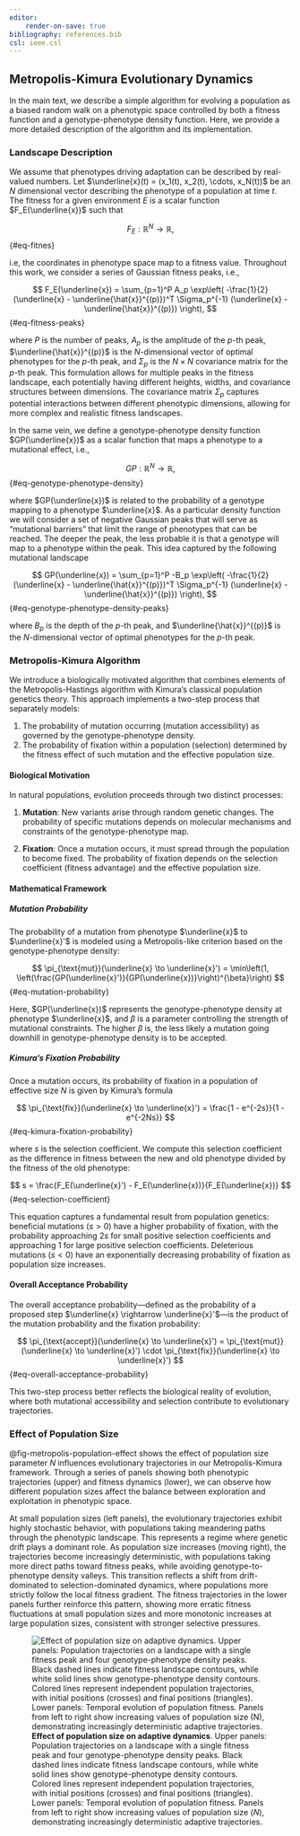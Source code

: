 ```yaml
---
editor:
    render-on-save: true
bibliography: references.bib
csl: ieee.csl
---
```


## Metropolis-Kimura Evolutionary Dynamics {#sec-metropolis}

In the main text, we describe a simple algorithm for evolving a population as a
biased random walk on a phenotypic space controlled by both a fitness function
and a genotype-phenotype density function. Here, we provide a more detailed
description of the algorithm and its implementation. 

### Landscape Description

We assume that phenotypes driving adaptation can be described by real-valued
numbers. Let $\underline{x}(t) = (x_1(t), x_2(t), \cdots, x_N(t))$ be an $N$
dimensional vector describing the phenotype of a population at time $t$. The
fitness for a given environment $E$ is a scalar function $F_E(\underline{x})$
such that

$$
F_E: \mathbb{R}^N \to \mathbb{R},
$${#eq-fitnes}

i.e, the coordinates in phenotype space map to a fitness value. Throughout this
work, we consider a series of Gaussian fitness peaks, i.e.,

$$
F_E(\underline{x}) = 
\sum_{p=1}^P A_p 
\exp\left(
    -\frac{1}{2}
    (\underline{x} - \underline{\hat{x}}^{(p)})^T 
    \Sigma_p^{-1} 
    (\underline{x} - \underline{\hat{x}}^{(p)})
\right),
$${#eq-fitness-peaks}

where $P$ is the number of peaks, $A_p$ is the amplitude of the $p$-th peak,
$\underline{\hat{x}}^{(p)}$ is the $N$-dimensional vector of optimal phenotypes
for the $p$-th peak, and $\Sigma_p$ is the $N \times N$ covariance matrix for
the $p$-th peak. This formulation allows for multiple peaks in the fitness
landscape, each potentially having different heights, widths, and covariance
structures between dimensions. The covariance matrix $\Sigma_p$ captures
potential interactions between different phenotypic dimensions, allowing for
more complex and realistic fitness landscapes.

In the same vein, we define a genotype-phenotype density function
$GP(\underline{x})$ as a scalar function that maps a phenotype to a mutational
effect, i.e.,

$$
GP: \mathbb{R}^N \to \mathbb{R},
$${#eq-genotype-phenotype-density}

where $GP(\underline{x})$ is related to the probability of a genotype mapping to
a phenotype $\underline{x}$. As a particular density function we will consider a
set of negative Gaussian peaks that will serve as "mutational barriers" that
limit the range of phenotypes that can be reached. The deeper the peak, the less
probable it is that a genotype will map to a phenotype within the peak. This
idea captured by the following mutational landscape

$$
GP(\underline{x}) = 
\sum_{p=1}^P -B_p 
\exp\left(
    -\frac{1}{2}
    (\underline{x} - \underline{\hat{x}}^{(p)})^T 
    \Sigma_p^{-1} 
    (\underline{x} - \underline{\hat{x}}^{(p)})
\right),
$${#eq-genotype-phenotype-density-peaks}

where $B_p$ is the depth of the $p$-th peak, and $\underline{\hat{x}}^{(p)}$ is
the $N$-dimensional vector of optimal phenotypes for the $p$-th peak.

### Metropolis-Kimura Algorithm

We introduce a biologically motivated algorithm that combines elements of the
Metropolis-Hastings algorithm with Kimura's classical population genetics
theory. This approach implements a two-step process that separately models:

1. The probability of mutation occurring (mutation accessibility) as governed by the genotype-phenotype density.
2. The probability of fixation within a population (selection) determined by the fitness effect of such mutation and the effective population size.

#### Biological Motivation

In natural populations, evolution proceeds through two distinct processes:

1. **Mutation**: New variants arise through random genetic changes. The probability of specific mutations depends on molecular mechanisms and constraints of the genotype-phenotype map.

2. **Fixation**: Once a mutation occurs, it must spread through the population to become fixed. The probability of fixation depends on the selection coefficient (fitness advantage) and the effective population size.

#### Mathematical Framework

##### Mutation Probability

The probability of a mutation from phenotype $\underline{x}$ to $\underline{x}'$ is modeled using a Metropolis-like criterion based on the genotype-phenotype density:

$$
\pi_{\text{mut}}(\underline{x} \to \underline{x}') = 
\min\left(1, \left(\frac{GP(\underline{x}')}{GP(\underline{x})}\right)^{\beta}\right)
$${#eq-mutation-probability}

Here, $GP(\underline{x})$ represents the genotype-phenotype density at phenotype $\underline{x}$, and $\beta$ is a parameter controlling the strength of mutational constraints. The higher $\beta$ is, the less likely a mutation going downhill in genotype-phenotype density is to be accepted.

##### Kimura's Fixation Probability

Once a mutation occurs, its probability of fixation in a population of effective size $N$ is given by Kimura's formula

$$
\pi_{\text{fix}}(\underline{x} \to \underline{x}') = 
\frac{1 - e^{-2s}}{1 - e^{-2Ns}}
$${#eq-kimura-fixation-probability}

where $s$ is the selection coefficient. We compute this selection coefficient as the difference in fitness between the new and old phenotype divided by the fitness of the old phenotype:

$$
s = \frac{F_E(\underline{x}') - F_E(\underline{x})}{F_E(\underline{x})}
$${#eq-selection-coefficient}

This equation captures a fundamental result from population genetics: beneficial mutations ($s > 0$) have a higher probability of fixation, with the probability approaching $2s$ for small positive selection coefficients and approaching 1 for large positive selection coefficients. Deleterious mutations ($s < 0$) have an exponentially decreasing probability of fixation as population size increases.

#### Overall Acceptance Probability

The overall acceptance probability—defined as the probability of a proposed step $\underline{x} \rightarrow \underline{x}'$—is the product of the mutation probability and the fixation probability:

$$
\pi_{\text{accept}}(\underline{x} \to \underline{x}') = 
\pi_{\text{mut}}(\underline{x} \to \underline{x}') \cdot 
\pi_{\text{fix}}(\underline{x} \to \underline{x}')
$${#eq-overall-acceptance-probability}

This two-step process better reflects the biological reality of evolution, where both mutational accessibility and selection contribute to evolutionary trajectories.

### Effect of Population Size

@fig-metropolis-population-effect shows the effect of population size parameter
$N$ influences evolutionary trajectories in our Metropolis-Kimura framework.
Through a series of panels showing both phenotypic trajectories (upper) and
fitness dynamics (lower), we can observe how different population sizes affect
the balance between exploration and exploitation in phenotypic space.

At small population sizes (left panels), the evolutionary trajectories exhibit
highly stochastic behavior, with populations taking meandering paths through the
phenotypic landscape. This represents a regime where genetic drift plays a
dominant role. As population size increases (moving right), the trajectories
become increasingly deterministic, with populations taking more direct paths
toward fitness peaks, while avoiding genotype-to-phenotype density valleys. This
transition reflects a shift from drift-dominated to selection-dominated
dynamics, where populations more strictly follow the local fitness gradient. The
fitness trajectories in the lower panels further reinforce this pattern, showing
more erratic fitness fluctuations at small population sizes and more monotonic
increases at large population sizes, consistent with stronger selective
pressures.

![**Effect of population size on adaptive dynamics**. Upper panels:
Population trajectories on a landscape with a single fitness peak and four
genotype-phenotype density peaks. Black dashed lines indicate fitness landscape
contours, while white solid lines show genotype-phenotype density contours.
Colored lines represent independent population trajectories, with initial
positions (crosses) and final positions (triangles). Lower panels: Temporal
evolution of population fitness. Panels from left to right show increasing
values of population size ($N$), demonstrating increasingly
deterministic adaptive trajectories.](./fig/supplementary/figSI_sim_population_effect){#fig-metropolis-population-effect}
